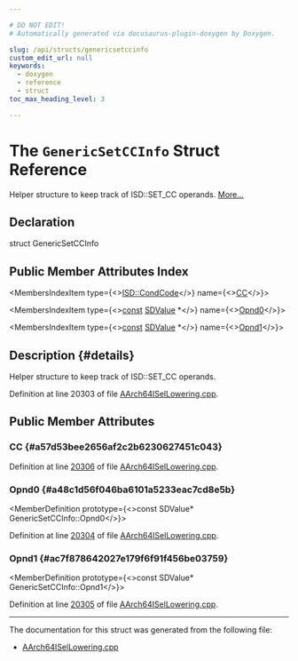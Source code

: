 ```yaml
---

# DO NOT EDIT!
# Automatically generated via docusaurus-plugin-doxygen by Doxygen.

slug: /api/structs/genericsetccinfo
custom_edit_url: null
keywords:
  - doxygen
  - reference
  - struct
toc_max_heading_level: 3

---
```





# The `GenericSetCCInfo` Struct Reference

<DoxygenPage pluginConfig={pluginConfig}>

Helper structure to keep track of ISD::SET&#95;CC operands. <a href="#details">More...</a>

## Declaration

<CodeBlock>struct GenericSetCCInfo</CodeBlock>

## Public Member Attributes Index

<MembersIndex>

<MembersIndexItem
  type={<><a href="/docs/api/namespaces/llvm/isd/#ac3c3cf58d6d631af6a172457304d3d07">ISD::CondCode</a></>}
  name={<><a href="#a57d53bee2656af2c2b6230627451c043">CC</a></>}>
</MembersIndexItem>

<MembersIndexItem
  type={<><a href="/docs/api/files/lib/lib/target/lib/target/aarch64/aarch64promoteconstant-cpp/#a90f8350fecae261c25be85d38b451bff">const</a> <a href="/docs/api/classes/llvm/sdvalue">SDValue</a> &#42;</>}
  name={<><a href="#a48c1d56f046ba6101a5233eac7cd8e5b">Opnd0</a></>}>
</MembersIndexItem>

<MembersIndexItem
  type={<><a href="/docs/api/files/lib/lib/target/lib/target/aarch64/aarch64promoteconstant-cpp/#a90f8350fecae261c25be85d38b451bff">const</a> <a href="/docs/api/classes/llvm/sdvalue">SDValue</a> &#42;</>}
  name={<><a href="#ac7f878642027e179f6f91f456be03759">Opnd1</a></>}>
</MembersIndexItem>

</MembersIndex>

## Description {#details}

Helper structure to keep track of ISD::SET&#95;CC operands.

Definition at line 20303 of file <a href="/docs/api/files/lib/lib/target/lib/target/aarch64/aarch64isellowering-cpp">AArch64ISelLowering.cpp</a>.

<SectionDefinition>

## Public Member Attributes

### CC {#a57d53bee2656af2c2b6230627451c043}

<MemberDefinition
  prototype="ISD::CondCode GenericSetCCInfo::CC">

Definition at line <a href="/docs/api/files/lib/lib/target/lib/target/aarch64/aarch64isellowering-cpp/#l20306">20306</a> of file <a href="/docs/api/files/lib/lib/target/lib/target/aarch64/aarch64isellowering-cpp">AArch64ISelLowering.cpp</a>.
</MemberDefinition>

### Opnd0 {#a48c1d56f046ba6101a5233eac7cd8e5b}

<MemberDefinition
  prototype={<>const SDValue&#42; GenericSetCCInfo::Opnd0</>}>

Definition at line <a href="/docs/api/files/lib/lib/target/lib/target/aarch64/aarch64isellowering-cpp/#l20304">20304</a> of file <a href="/docs/api/files/lib/lib/target/lib/target/aarch64/aarch64isellowering-cpp">AArch64ISelLowering.cpp</a>.
</MemberDefinition>

### Opnd1 {#ac7f878642027e179f6f91f456be03759}

<MemberDefinition
  prototype={<>const SDValue&#42; GenericSetCCInfo::Opnd1</>}>

Definition at line <a href="/docs/api/files/lib/lib/target/lib/target/aarch64/aarch64isellowering-cpp/#l20305">20305</a> of file <a href="/docs/api/files/lib/lib/target/lib/target/aarch64/aarch64isellowering-cpp">AArch64ISelLowering.cpp</a>.
</MemberDefinition>

</SectionDefinition>

<hr/>

The documentation for this struct was generated from the following file:

<ul>
<li><a href="/docs/api/files/lib/lib/target/lib/target/aarch64/aarch64isellowering-cpp">AArch64ISelLowering.cpp</a></li>
</ul>

</DoxygenPage>
